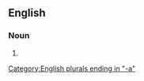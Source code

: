 ==English==

===Noun===
{{head|en|noun form}}

# {{plural of|en|bottomonium}}

[[Category:English plurals ending in "-a"]]